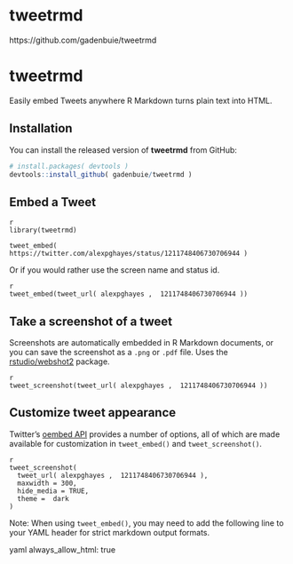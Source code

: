 
# tweetrmd 


https://github.com/gadenbuie/tweetrmd


# tweetrmd


Easily embed Tweets anywhere R Markdown turns plain text into HTML.

## Installation

You can install the released version of **tweetrmd** from GitHub:

``` r
# install.packages( devtools )
devtools::install_github( gadenbuie/tweetrmd )
```

## Embed a Tweet

```
{r eval=FALSE, include=FALSE, echo=TRUE}
library(tweetrmd)

tweet_embed( https://twitter.com/alexpghayes/status/1211748406730706944 )
```

Or if you would rather use the screen name and status id.

```
{r eval=FALSE, include=FALSE, echo=TRUE}
tweet_embed(tweet_url( alexpghayes ,  1211748406730706944 ))
```

## Take a screenshot of a tweet

Screenshots are automatically embedded in R Markdown documents,
or you can save the screenshot as a `.png` or `.pdf` file.
Uses the [rstudio/webshot2](https://github.com/rstudio/webshot2) package.

```
{r screenshot, out.width= 400px }
tweet_screenshot(tweet_url( alexpghayes ,  1211748406730706944 ))
```

## Customize tweet appearance

Twitter's [oembed API](https://developer.twitter.com/en/docs/tweets/post-and-engage/api-reference/get-statuses-oembed)
provides a number of options, 
all of which are made available for customization in `tweet_embed()` and `tweet_screenshot()`.

```
{r screenshot-customized, out.width= 300px }
tweet_screenshot(
  tweet_url( alexpghayes ,  1211748406730706944 ),
  maxwidth = 300,
  hide_media = TRUE,
  theme =  dark 
)
```



Note: When using `tweet_embed()`,
you may need to add the following line to your YAML header
for strict markdown output formats.


 yaml 
 always_allow_html: true 

